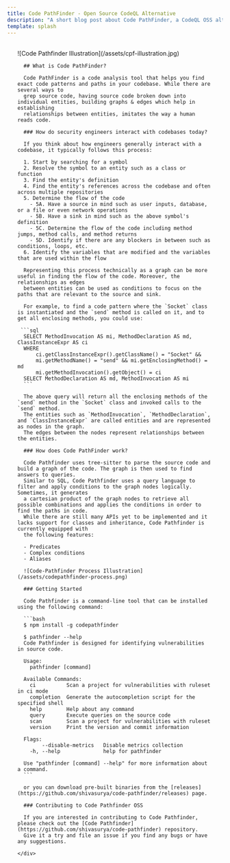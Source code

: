 ```yaml
---
title: Code PathFinder - Open Source CodeQL Alternative
description: "A short blog post about Code PathFinder, a CodeQL OSS alternative"
template: splash
---
```



<PostHogLayout>
</PostHogLayout>

  <div style=" margin: 2rem auto; padding: 0 1.5rem; max-width: 800px;">
      ![Code Pathfinder Illustration](/assets/cpf-illustration.jpg)

      ## What is Code PathFinder?

      Code PathFinder is a code analysis tool that helps you find exact code patterns and paths in your codebase. While there are several ways to
      grep source code, having source code broken down into individual entities, building graphs & edges which help in establishing
      relationships between entities, imitates the way a human reads code.

      ### How do security engineers interact with codebases today?

      If you think about how engineers generally interact with a codebase, it typically follows this process:

      1. Start by searching for a symbol
      2. Resolve the symbol to an entity such as a class or function
      3. Find the entity's definition
      4. Find the entity's references across the codebase and often across multiple repositories
      5. Determine the flow of the code
        - 5A. Have a source in mind such as user inputs, database, or a file or even network operations
        - 5B. Have a sink in mind such as the above symbol's definition
        - 5C. Determine the flow of the code including method jumps, method calls, and method returns
        - 5D. Identify if there are any blockers in between such as conditions, loops, etc.
      6. Identify the variables that are modified and the variables that are used within the flow

      Representing this process technically as a graph can be more useful in finding the flow of the code. Moreover, the relationships as edges
      between entities can be used as conditions to focus on the paths that are relevant to the source and sink.

      For example, to find a code pattern where the `Socket` class is instantiated and the `send` method is called on it, and to get all enclosing methods, you could use:

     ```sql
      SELECT MethodInvocation AS mi, MethodDeclaration AS md, ClassInstanceExpr AS ci
      WHERE
          ci.getClassInstanceExpr().getClassName() = "Socket" &&
          mi.getMethodName() = "send" && mi.getEnclosingMethod() = md
          mi.getMethodInvocation().getObject() = ci
      SELECT MethodDeclaration AS md, MethodInvocation AS mi
      ```

      The above query will return all the enclosing methods of the `send` method in the `Socket` class and invoked calls to the `send` method.
      The entities such as `MethodInvocation`, `MethodDeclaration`, and `ClassInstanceExpr` are called entities and are represented as nodes in the graph.
      The edges between the nodes represent relationships between the entities.

      ### How does Code PathFinder work?

      Code Pathfinder uses tree-sitter to parse the source code and build a graph of the code. The graph is then used to find answers to queries.
      Similar to SQL, Code Pathfinder uses a query language to filter and apply conditions to the graph nodes logically. Sometimes, it generates
      a cartesian product of the graph nodes to retrieve all possible combinations and applies the conditions in order to find the paths in code.
      While there are still many APIs yet to be implemented and it lacks support for classes and inheritance, Code Pathfinder is currently equipped with
      the following features:

      - Predicates
      - Complex conditions
      - Aliases

      ![Code-Pathfinder Process Illustration](/assets/codepathfinder-process.png)

      ### Getting Started

      Code Pathfinder is a command-line tool that can be installed using the following command:

      ```bash
      $ npm install -g codepathfinder

      $ pathfinder --help
      Code Pathfinder is designed for identifying vulnerabilities in source code.

      Usage:
        pathfinder [command]

      Available Commands:
        ci          Scan a project for vulnerabilities with ruleset in ci mode
        completion  Generate the autocompletion script for the specified shell
        help        Help about any command
        query       Execute queries on the source code
        scan        Scan a project for vulnerabilities with ruleset
        version     Print the version and commit information

      Flags:
            --disable-metrics   Disable metrics collection
        -h, --help              help for pathfinder

      Use "pathfinder [command] --help" for more information about a command.
      ```

      or you can download pre-built binaries from the [releases](https://github.com/shivasurya/code-pathfinder/releases) page.

      ### Contributing to Code Pathfinder OSS

      If you are interested in contributing to Code Pathfinder, please check out the [Code Pathfinder](https://github.com/shivasurya/code-pathfinder) repository.
      Give it a try and file an issue if you find any bugs or have any suggestions.

    </div>
